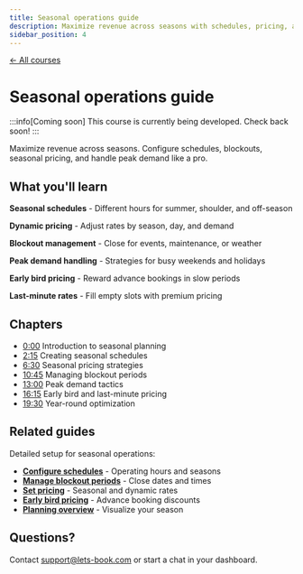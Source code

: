 ```yaml
---
title: Seasonal operations guide
description: Maximize revenue across seasons with schedules, pricing, and demand management
sidebar_position: 4
---
```



<div style={{marginBottom: '2rem'}}>
  <a href="/courses" style={{color: '#12c19b', textDecoration: 'none', fontWeight: '600', display: 'inline-flex', alignItems: 'center', gap: '0.5rem', transition: 'opacity 0.2s', background: 'none', padding: 0, border: 'none'}}>
    ← All courses
  </a>
</div>

# Seasonal operations guide

:::info[Coming soon]
This course is currently being developed. Check back soon!
:::

<VideoPlayer videoId="VIDEO_ID_HERE" title="Seasonal operations guide" />

Maximize revenue across seasons. Configure schedules, blockouts, seasonal pricing, and handle peak demand like a pro.

## What you'll learn

**Seasonal schedules** - Different hours for summer, shoulder, and off-season

**Dynamic pricing** - Adjust rates by season, day, and demand

**Blockout management** - Close for events, maintenance, or weather

**Peak demand handling** - Strategies for busy weekends and holidays

**Early bird pricing** - Reward advance bookings in slow periods

**Last-minute rates** - Fill empty slots with premium pricing

## Chapters

- [0:00](https://www.youtube.com/watch?v=VIDEO_ID_HERE&t=0s) Introduction to seasonal planning
- [2:15](https://www.youtube.com/watch?v=VIDEO_ID_HERE&t=135s) Creating seasonal schedules
- [6:30](https://www.youtube.com/watch?v=VIDEO_ID_HERE&t=390s) Seasonal pricing strategies
- [10:45](https://www.youtube.com/watch?v=VIDEO_ID_HERE&t=645s) Managing blockout periods
- [13:00](https://www.youtube.com/watch?v=VIDEO_ID_HERE&t=780s) Peak demand tactics
- [16:15](https://www.youtube.com/watch?v=VIDEO_ID_HERE&t=975s) Early bird and last-minute pricing
- [19:30](https://www.youtube.com/watch?v=VIDEO_ID_HERE&t=1170s) Year-round optimization

## Related guides

Detailed setup for seasonal operations:

- **[Configure schedules](/guides/settings/rental-schedules)** - Operating hours and seasons
- **[Manage blockout periods](/guides/day-to-day/blockout-periods)** - Close dates and times
- **[Set pricing](/guides/settings/rental-pricing)** - Seasonal and dynamic rates
- **[Early bird pricing](/guides/boost-revenue/set-early-bird-and-last-minute-pricing)** - Advance booking discounts
- **[Planning overview](/guides/day-to-day/planning-overview)** - Visualize your season

## Questions?

Contact [support@lets-book.com](mailto:support@lets-book.com) or start a chat in your dashboard.
